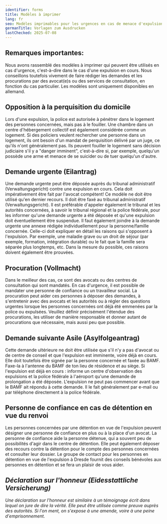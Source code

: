 ```yaml
---
identifier: forms
title: Modèles à imprimer
lang: fr
seo: Modèles imprimables pour les urgences en cas de menace d'expulsion en Saxe – objection, demande urgente, procuration, demande de suivi d'asile et personne de confiance
germanTitle: Vorlagen zum Ausdrucken
lastChecked: 2025-07-08
---
```


## Remarques importantes:

Nous avons rassemblé des modèles à imprimer qui peuvent être utilisés en cas d'urgence, c'est-à-dire dans le cas d'une expulsion en cours. Nous conseillons toutefois vivement de faire rédiger les demandes et les procurations par des avocat(e)s ou <InternalShortLink identifier="contacts">des services de consultation</InternalShortLink>, en fonction du cas particulier. Les modèles sont uniquement disponibles en allemand.

## Opposition à la perquisition du domicile

<ExternalShortLink identifier="form_search"/>

Lors d'une expulsion, la police est autorisée à pénétrer dans le logement des personnes concernées, mais pas à le fouiller. Une chambre dans un centre d'hébergement collectif est également considérée comme un logement. Si des policiers veulent rechercher une personne dans un logement, ils ont besoin d'un mandat de perquisition délivré par un juge, ce qu'ils n'ont généralement pas. Ils peuvent fouiller le logement sans décision judiciaire s'il y a "danger imminent", c'est-à-dire si, par exemple, quelqu'un possède une arme et menace de se suicider ou de tuer quelqu'un d'autre.

## Demande urgente (Eilantrag)

<ExternalShortLink identifier="form_eilantrag"/>

Une demande urgente peut être déposée auprès du tribunal administratif (Verwaltungsgericht) contre une expulsion en cours. Cela doit impérativement être fait par l'avocat compétent! Ce modèle ne doit être utilisé qu'en dernier recours. Il doit être faxé au tribunal administratif (Verwaltungsgericht). Il est préférable d'appeler également le tribunal et les autorités concernées, à savoir le tribunal régional et la police fédérale, pour les informer qu'une demande urgente a été déposée et qu'une expulsion doit éventuellement être suspendue. Il faut également joindre à la demande urgente une annexe rédigée individuellement pour la personne/famille concernée. Celle-ci doit expliquer en détail les raisons qui s'opposent à l'expulsion. Par exemple, une maladie grave ou un droit de séjour (par exemple, formation, intégration durable) ou le fait que la famille sera séparée plus longtemps, etc. Dans la mesure du possible, ces raisons doivent également être prouvées.

## Procuration (Vollmacht)

<ExternalShortLink identifier="form_vollmacht"/>

Dans le meilleur des cas, ce sont des avocats ou des centres de consultation qui sont mandatés. En cas d'urgence, il est possible de mandater une personne de confiance ou un travailleur social. La procuration peut aider ces personnes à déposer des demandes, à s'entretenir avec des avocats et les autorités ou à régler des questions urgentes lorsque les personnes concernées ont déjà été emmenées par la police ou expulsées. Veuillez définir précisément l'étendue des procurations, les utiliser de manière responsable et donner autant de procurations que nécessaire, mais aussi peu que possible.

## Demande suivante Asile (Asylfolgeantrag)

<ExternalShortLink identifier="form_followup"/>

Cette demande ultérieure ne doit être utilisée que s'il n'y a pas d'avocat ou de centre de conseil et que l'expulsion est imminente, voire déjà en cours. Elle doit toutefois être signée par la personne concernée et faxée au BAMF. Faxe-la à l'antenne du BAMF de ton lieu de résidence et au siège. Si l'expulsion est déjà en cours : informe un centre d'observation des expulsions et la police fédérale à l'aéroport qu'une demande de prolongation a été déposée. L'expulsion ne peut pas commencer avant que le BAMF ait répondu à cette demande. Il le fait généralement par e-mail ou par téléphone directement à la police fédérale.

## Personne de confiance en cas de détention en vue du renvoi

<ExternalShortLink identifier="form_detention"/>

Les personnes concernées par une détention en vue de l'expulsion peuvent désigner une personne de confiance en plus ou à la place d'un avocat. La personne de confiance aide la personne détenue, qui a souvent peu de possibilités d'agir dans le centre de détention. Elle peut également déposer des recours contre la détention pour le compte des personnes concernées et consulter leur dossier. Le groupe de contact pour les personnes en détention en vue de l'expulsion à Dresde fournit des conseils bénévoles aux personnes en détention et se fera un plaisir de vous aider.
<Address identifier="abschiebehaftkontaktgruppe" />

## Déclaration sur l'honneur (Eidesstattliche Versicherung)

<ExternalShortLink identifier="form_affidavit"/>

Une déclaration sur l'honneur est similaire à un témoignage écrit dans lequel on jure de dire la vérité. Elle peut être utilisée comme preuve auprès des autorités. Si l'on ment, on s'expose à une amende, voire à une peine d'emprisonnement.
